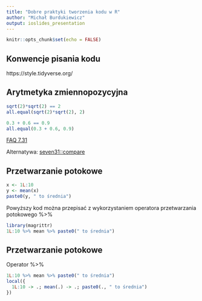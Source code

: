 ```yaml
---
title: "Dobre praktyki tworzenia kodu w R"
author: "Michał Burdukiewicz"
output: ioslides_presentation
---
```


```r
knitr::opts_chunk$set(echo = FALSE)
```

## Konwencje pisania kodu

https://style.tidyverse.org/

## Arytmetyka zmiennopozycyjna

```r
sqrt(2)*sqrt(2) == 2
all.equal(sqrt(2)*sqrt(2), 2)

0.3 + 0.6 == 0.9
all.equal(0.3 + 0.6, 0.9)
```


[FAQ 7.31](https://cran.r-project.org/doc/FAQ/R-FAQ.html#Why-doesn_0027t-R-think-these-numbers-are-equal_003f)

Alternatywa: [seven31::compare](https://rdrr.io/github/ThinkRstat/seven31/man/compare.html)

## Przetwarzanie potokowe

```r
x <- 1L:10
y <- mean(x)
paste0(y, " to średnia")
```

Powyższy kod można przepisać z wykorzystaniem operatora przetwarzania potokowego %>% 

```r
library(magrittr)
1L:10 %>% mean %>% paste0(" to średnia")
```

## Przetwarzanie potokowe

Operator %>%

```r
1L:10 %>% mean %>% paste0(" to średnia")
local({
  1L:10 -> .; mean(.) -> .; paste0(., " to średnia")
})
```
